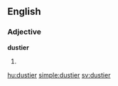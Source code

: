 ==English==

===Adjective===
'''dustier'''

# {{en-comparative of|dusty}}

[[hu:dustier]]
[[simple:dustier]]
[[sv:dustier]]